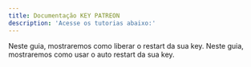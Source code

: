 ```yaml
---
title: Documentação KEY PATREON
description: 'Acesse os tutorias abaixo:'
---
```


<Card title="Como liberar restart" icon="square-1" href="/keypatreon/como-liberar-restart">
  Neste guia, mostraremos como liberar o restart da sua key.
</Card>

<Card title="Como usar o auto restart" icon="square-2" href="/keypatreon/como-usar-o-auto-restart">
  Neste guia, mostraremos como usar o auto restart da sua key.
</Card>